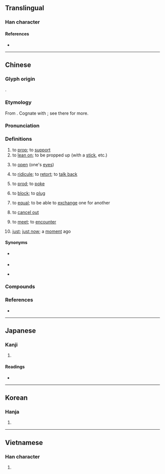 {{character info}}
==Translingual==

===Han character===
{{Han char|rn=64|rad=手|as=05|sn=8|four=50014|canj=QYG|ids=⿰扌主}}

====References====
* {{Han ref|kx=0424.180|dkj=11940|dj=0772.140|hdz=31857.010|uh=62C4|ud=25284|bh=A9D6|bd=43478}}

----

==Chinese==
{{zh-forms|alt=抵-Hokkien,遇-Hokkien “meet”,適-Hokkien “just”}}

===Glyph origin===
{{Han etym}}
{{Han compound|手|主|ls=psc|c1=s|c2=p|t1=hand}}.

===Etymology===
From {{inh|zh|sit-pro|*duːŋ||post; column}}. Cognate with {{och-l|柱|post; column}}; see there for more.

===Pronunciation===
{{zh-pron
|m=zhǔ
|c=zyu2
|md=diū
|mn=tú
|mn-t=zu2/zu6
|mc=y
|oc=y
|ma=Zh-zhu.ogg
|cat=v
}}

===Definitions===
{{zh-hanzi}}

# to [[prop]]; to [[support]]
# to [[lean on]]; to be propped up (with a [[stick]], etc.)
# {{lb|zh|archaic}} to [[open]] (one's [[eye]]s)
# {{lb|zh|literary|or|Hokkien|Min Dong}} to [[ridicule]]; to [[retort]]; to [[talk back]]
# {{lb|zh|archaic|or|Min Dong}} to [[prod]]; to [[poke]]
# {{lb|zh|literary}} to [[block]]; to [[plug]]
# {{lb|zh|Hokkien}} to [[equal]]; to be able to [[exchange]] one for another
# {{lb|zh|Hokkien}} to [[cancel out]]
# {{lb|zh|Hokkien}} to [[meet]]; to [[encounter]]
# {{lb|zh|Hokkien}} [[just]]; [[just now]]; a [[moment]] ago

====Synonyms====
* {{s|to prop}} {{zh-l|支撐}}
* {{s|encounter}}
{{zh-dial|遇}}
* {{s|just now}}
{{zh-syn-saurus|剛才}}

===Compounds===
{{zh-der|十巴拄:si̍p-pa-tú|撐拄|搘拄|撐腸拄腹|拄拐|拄杖|撐腸拄肚|拄笏看山|拄拄:tú-tú|拄才:tú-chiah|拄好:tú-hó|拄著/拄着:tú-tio̍h|小拄|拄喙|拄撐|拄牆|拄笏|拄笏西山|拄頤|拄頰|拄頰看山|撐天拄地|撑天拄地|撑拄|支拄|枝拄|觝拄|通天拄杖|過頭拄杖}}

===References===
* {{thcwd|3963}}

----

==Japanese==

===Kanji===
{{ja-kanji|grade=|rs=手05}}

# {{rfdef|ja|sort=手05}}

====Readings====
* {{ja-readings|on=[[ちゅ]] (chu)|kun=[[あげる]] (ageru)}}

----

==Korean==

===Hanja===
{{ko-hanja|hangeul=주|eumhun=|rv=ju|mr=chu|y=cwu}}

# {{rfdef|ko|sort=手05}}

----

==Vietnamese==

===Han character===
{{vi-hantu|[[chủ]], [[trụ]], [[chỏ]], [[chõ]]|rs=手05}}

# {{rfdef|vi|sort=手05}}